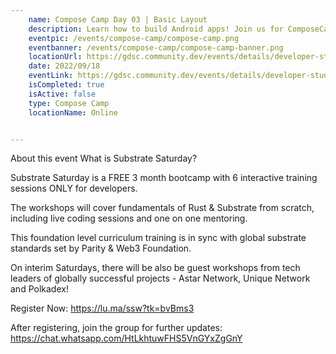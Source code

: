 ```yaml
---
    name: Compose Camp Day 03 | Basic Layout
    description: Learn how to build Android apps! Join us for ComposeCamp on September 9 , 2022.
    eventpic: /events/compose-camp/compose-camp.png
    eventbanner: /events/compose-camp/compose-camp-banner.png
    locationUrl: https://gdsc.community.dev/events/details/developer-student-clubs-jis-university-kolkata-presents-compose-camp-day-03-kotlin-fundamentals/
    date: 2022/09/18
    eventLink: https://gdsc.community.dev/events/details/developer-student-clubs-jis-university-kolkata-presents-compose-camp-day-03-kotlin-fundamentals/
    isCompleted: true
    isActive: false
    type: Compose Camp
    locationName: Online


---
```


About this event
​What is Substrate Saturday?

Substrate Saturday is a FREE 3 month bootcamp with 6 interactive training sessions ONLY for developers.

The workshops will cover fundamentals of Rust & Substrate from scratch, including live coding sessions and one on one mentoring.

This foundation level curriculum training is in sync with global substrate standards set by Parity & Web3 Foundation.

On interim Saturdays, there will be also be guest workshops from tech leaders of globally successful projects - Astar Network, Unique Network and Polkadex!

Register Now: https://lu.ma/ssw?tk=bvBms3

After registering, join the group for further updates: https://chat.whatsapp.com/HtLkhtuwFHS5VnGYxZgGnY

